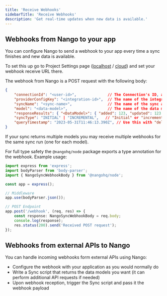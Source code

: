 ```yaml
---
title: 'Receive Webhooks'
sidebarTitle: 'Receive Webhooks'
description: 'Get real-time updates when new data is available.'
---
```


## Webhooks from Nango to your app[](#from-nango)

You can configure Nango to send a webhook to your app every time a sync finishes and new data is available.

To set this up go to Project Settings page ([localhost](http://localhost:3003/project-settings) / [cloud](https://app.nango.dev/project-settings)) and set your webhook receive URL there.

The webhook from Nango is a POST request with the following body:

```json
{
    "connectionId": "<user-id>",              // The Connection's ID, as set by you in nango.auth
    "providerConfigKey": "<integration-id>",  // The name of the integration in Nango, e.g. github
    "syncName": "<sync-name>",                // The name of the sync as defined in nango.yaml, e.g. github-tickets
    "model": "<data-model>",                  // The name of the data model, e.g. ticket
    "responseResults": { "<DataModel>": { "added": 123, "updated": 123 } }, // The number of new/updated records, per object type
    "syncType": "INITIAL" | "INCREMENTAL",   // "Initial" or "incremental" run
    "queryTimestamp": "2023-05-31T11:46:13.390Z", // Use this with "delta" in getRecords to fetch the data of this sync
}
```

If your sync returns multiple models you may receive multiple webhooks for the same sync run (one for each model).

For full type safety the `@nangohq/node` package exports a type annotation for the webhook. Example usage:

```ts
import express from 'express';
import bodyParser from 'body-parser';
import { NangoSyncWebhookBody } from '@nangohq/node';

const app = express();

// Middleware
app.use(bodyParser.json());

// POST Endpoint
app.post('/webhook', (req, res) => {
    const response: NangoSyncWebhookBody = req.body;
    console.log(response);
    res.status(200).send('Received POST request');
});
```

## Webhooks from external APIs to Nango[](#to-nango)

You can handle incoming webhooks form external APIs using Nango:
- Configure the webhook with your application as you would normally do
- Write a Sync script that returns the data models you want (it can perform additional API requests if needed)
- Upon webhook reception, trigger the Sync script and pass it the webhook payload